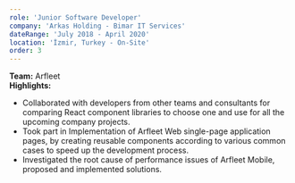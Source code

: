```yaml
---
role: 'Junior Software Developer'
company: 'Arkas Holding - Bimar IT Services'
dateRange: 'July 2018 - April 2020'
location: 'İzmir, Turkey - On-Site'
order: 3
---
```


**Team:** Arfleet  
**Highlights:**

- Collaborated with developers from other teams and consultants for comparing React component libraries to choose one and use for all the upcoming company projects.
- Took part in Implementation of Arfleet Web single-page application pages, by creating reusable components according to various common cases to speed up the development process.
- Investigated the root cause of performance issues of Arfleet Mobile, proposed and implemented solutions.
